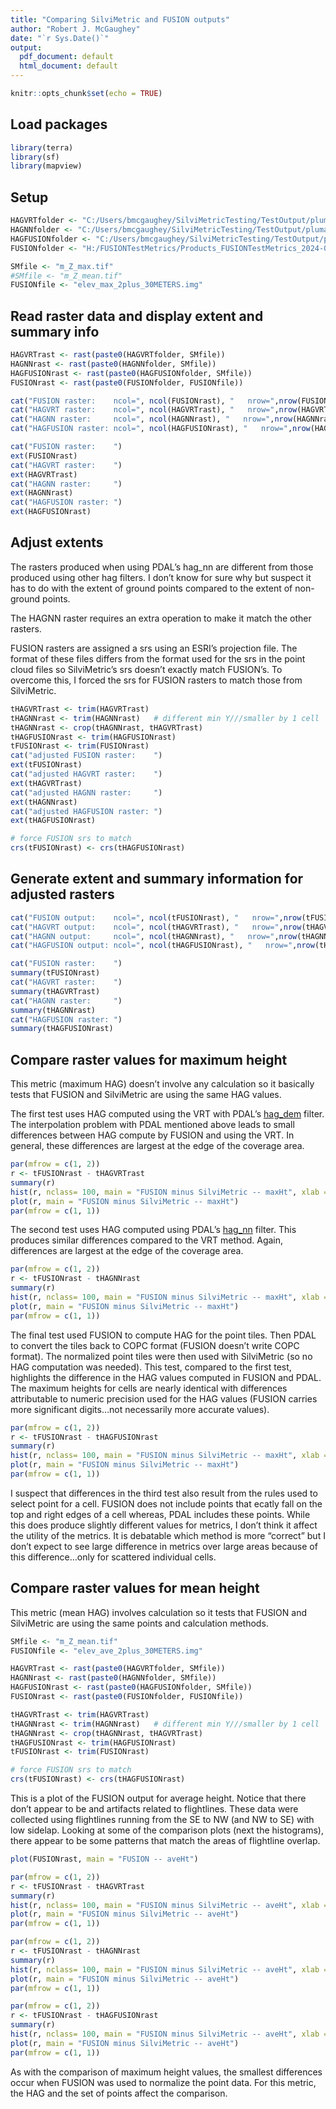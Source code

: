 ```yaml
---
title: "Comparing SilviMetric and FUSION outputs"
author: "Robert J. McGaughey"
date: "`r Sys.Date()`"
output:
  pdf_document: default
  html_document: default
---
```


```r
knitr::opts_chunk$set(echo = TRUE)
```

## Load packages

```r
library(terra)
library(sf)
library(mapview)
```

## Setup

```r
HAGVRTfolder <- "C:/Users/bmcgaughey/SilviMetricTesting/TestOutput/plumas_tifs/"
HAGNNfolder <- "C:/Users/bmcgaughey/SilviMetricTesting/TestOutput/plumas_nn_tifs/"
HAGFUSIONfolder <- "C:/Users/bmcgaughey/SilviMetricTesting/TestOutput/plumas_normalized_tifs/"
FUSIONfolder <- "H:/FUSIONTestMetrics/Products_FUSIONTestMetrics_2024-05-16/FINAL_FUSIONTestMetrics_2024-05-16/Metrics_30METERS/"

SMfile <- "m_Z_max.tif"
#SMfile <- "m_Z_mean.tif"
FUSIONfile <- "elev_max_2plus_30METERS.img"
```

## Read raster data and display extent and summary info

```r
HAGVRTrast <- rast(paste0(HAGVRTfolder, SMfile))
HAGNNrast <- rast(paste0(HAGNNfolder, SMfile))
HAGFUSIONrast <- rast(paste0(HAGFUSIONfolder, SMfile))
FUSIONrast <- rast(paste0(FUSIONfolder, FUSIONfile))

cat("FUSION raster:    ncol=", ncol(FUSIONrast), "   nrow=",nrow(FUSIONrast), "   cells=", ncol(FUSIONrast) * nrow(FUSIONrast), "\n")
cat("HAGVRT raster:    ncol=", ncol(HAGVRTrast), "   nrow=",nrow(HAGVRTrast), "   cells=", ncol(HAGVRTrast) * nrow(HAGVRTrast), "\n")
cat("HAGNN raster:     ncol=", ncol(HAGNNrast), "   nrow=",nrow(HAGNNrast), "   cells=", ncol(HAGNNrast) * nrow(HAGNNrast), "\n")
cat("HAGFUSION raster: ncol=", ncol(HAGFUSIONrast), "   nrow=",nrow(HAGFUSIONrast), "   cells=", ncol(HAGFUSIONrast) * nrow(HAGFUSIONrast), "\n")

cat("FUSION raster:    ")
ext(FUSIONrast)
cat("HAGVRT raster:    ")
ext(HAGVRTrast)
cat("HAGNN raster:     ")
ext(HAGNNrast)
cat("HAGFUSION raster: ")
ext(HAGFUSIONrast)
```

## Adjust extents

The rasters produced when using PDAL's hag_nn are different from those produced using other hag filters.
I don't know for sure why but suspect it has to do with the extent of ground points compared to the extent
of non-ground points.

The HAGNN raster requires an extra operation to make it match the other rasters.

FUSION rasters are assigned a srs using an ESRI's projection file. The format of these files differs from 
the format used for the srs in the point cloud files so SilviMetric's srs doesn't exactly match FUSION's.
To overcome this, I forced the srs for FUSION rasters to match those from SilviMetric.

```r
tHAGVRTrast <- trim(HAGVRTrast)
tHAGNNrast <- trim(HAGNNrast)   # different min Y///smaller by 1 cell
tHAGNNrast <- crop(tHAGNNrast, tHAGVRTrast)
tHAGFUSIONrast <- trim(HAGFUSIONrast)
tFUSIONrast <- trim(FUSIONrast)
cat("adjusted FUSION raster:    ")
ext(tFUSIONrast)
cat("adjusted HAGVRT raster:    ")
ext(tHAGVRTrast)
cat("adjusted HAGNN raster:     ")
ext(tHAGNNrast)
cat("adjusted HAGFUSION raster: ")
ext(tHAGFUSIONrast)

# force FUSION srs to match
crs(tFUSIONrast) <- crs(tHAGFUSIONrast)
```

## Generate extent and summary information for adjusted rasters

```r
cat("FUSION output:    ncol=", ncol(tFUSIONrast), "   nrow=",nrow(tFUSIONrast), "   cells=", ncol(tFUSIONrast) * nrow(tFUSIONrast), "\n")
cat("HAGVRT output:    ncol=", ncol(tHAGVRTrast), "   nrow=",nrow(tHAGVRTrast), "   cells=", ncol(tHAGVRTrast) * nrow(tHAGVRTrast), "\n")
cat("HAGNN output:     ncol=", ncol(tHAGNNrast), "   nrow=",nrow(tHAGNNrast), "   cells=", ncol(tHAGNNrast) * nrow(tHAGNNrast), "\n")
cat("HAGFUSION output: ncol=", ncol(tHAGFUSIONrast), "   nrow=",nrow(tHAGFUSIONrast), "   cells=", ncol(tHAGFUSIONrast) * nrow(tHAGFUSIONrast), "\n")

cat("FUSION raster:    ")
summary(tFUSIONrast)
cat("HAGVRT raster:    ")
summary(tHAGVRTrast)
cat("HAGNN raster:     ")
summary(tHAGNNrast)
cat("HAGFUSION raster: ")
summary(tHAGFUSIONrast)
```

## Compare raster values for maximum height

This metric (maximum HAG) doesn't involve any calculation so it basically tests that FUSION and SilviMetric
are using the same HAG values. 

The first test uses HAG computed using the VRT with PDAL's [hag_dem](https://pdal.io/en/stable/stages/filters.hag_dem.html)
filter. The interpolation problem with PDAL mentioned above leads 
to small differences between HAG compute by FUSION and using the VRT. In general, these differences are 
largest at the edge of the coverage area.

```r
par(mfrow = c(1, 2))
r <- tFUSIONrast - tHAGVRTrast
summary(r)
hist(r, nclass= 100, main = "FUSION minus SilviMetric -- maxHt", xlab = "HAG computed using VRT")
plot(r, main = "FUSION minus SilviMetric -- maxHt")
par(mfrow = c(1, 1))
```

The second test uses HAG computed using PDAL's [hag_nn](https://pdal.io/en/stable/stages/filters.hag_nn.html)
filter. This produces similar differences compared to the VRT method. Again, differences are largest at the edge of the coverage area.

```r
par(mfrow = c(1, 2))
r <- tFUSIONrast - tHAGNNrast
summary(r)
hist(r, nclass= 100, main = "FUSION minus SilviMetric -- maxHt", xlab = "HAG computed using hag_nn")
plot(r, main = "FUSION minus SilviMetric -- maxHt")
par(mfrow = c(1, 1))
```

The final test used FUSION to compute HAG for the point tiles. Then PDAL to convert the tiles back to COPC 
format (FUSION doesn't write COPC format). The normalized point tiles were then used with SilviMetric (so no HAG computation was needed). This test, compared to the first test, highlights the difference in the HAG values
computed in FUSION and PDAL. The maximum heights for cells are nearly identical with differences attributable 
to numeric precision used for the HAG values (FUSION carries more significant digits...not necessarily more
accurate values).

```r
par(mfrow = c(1, 2))
r <- tFUSIONrast - tHAGFUSIONrast
summary(r)
hist(r, nclass= 100, main = "FUSION minus SilviMetric -- maxHt", xlab = "HAG computed using points normalized by FUSION")
plot(r, main = "FUSION minus SilviMetric -- maxHt")
par(mfrow = c(1, 1))
```

I suspect that differences in the third test also result from the rules used to select point for a cell. FUSION
does not include points that ecatly fall on the top and right edges of a cell whereas, PDAL includes these points.
While this does produce slightly different values for metrics, I don't think it affect the utility of the metrics.
It is debatable which method is more "correct" but I don't expect to see large difference in metrics over large
areas because of this difference...only for scattered individual cells.

## Compare raster values for mean height

This metric (mean HAG) involves calculation so it tests that FUSION and SilviMetric are using the same points
and calculation methods. 

```r
SMfile <- "m_Z_mean.tif"
FUSIONfile <- "elev_ave_2plus_30METERS.img"

HAGVRTrast <- rast(paste0(HAGVRTfolder, SMfile))
HAGNNrast <- rast(paste0(HAGNNfolder, SMfile))
HAGFUSIONrast <- rast(paste0(HAGFUSIONfolder, SMfile))
FUSIONrast <- rast(paste0(FUSIONfolder, FUSIONfile))

tHAGVRTrast <- trim(HAGVRTrast)
tHAGNNrast <- trim(HAGNNrast)   # different min Y///smaller by 1 cell
tHAGNNrast <- crop(tHAGNNrast, tHAGVRTrast)
tHAGFUSIONrast <- trim(HAGFUSIONrast)
tFUSIONrast <- trim(FUSIONrast)

# force FUSION srs to match
crs(tFUSIONrast) <- crs(tHAGFUSIONrast)
```

This is a plot of the FUSION output for average height. Notice that there don't appear to be and artifacts
related to flightlines. These data were collected using flightlines running from the SE to NW (and
NW to SE) with low sidelap. Looking at some of the comparison plots (next the histograms), there appear to 
be some patterns that match the areas of flightline overlap.

```r
plot(FUSIONrast, main = "FUSION -- aveHt")
```

```r
par(mfrow = c(1, 2))
r <- tFUSIONrast - tHAGVRTrast
summary(r)
hist(r, nclass= 100, main = "FUSION minus SilviMetric -- aveHt", xlab = "HAG computed using VRT")
plot(r, main = "FUSION minus SilviMetric -- aveHt")
par(mfrow = c(1, 1))
```

```r
par(mfrow = c(1, 2))
r <- tFUSIONrast - tHAGNNrast
summary(r)
hist(r, nclass= 100, main = "FUSION minus SilviMetric -- aveHt", xlab = "HAG computed using hag_nn")
plot(r, main = "FUSION minus SilviMetric -- aveHt")
par(mfrow = c(1, 1))
```

```r
par(mfrow = c(1, 2))
r <- tFUSIONrast - tHAGFUSIONrast
summary(r)
hist(r, nclass= 100, main = "FUSION minus SilviMetric -- aveHt", xlab = "HAG computed using points normalized by FUSION")
plot(r, main = "FUSION minus SilviMetric -- aveHt")
par(mfrow = c(1, 1))
```

As with the comparison of maximum height values, the smallest differences occur when FUSION was used to normalize
the point data. For this metric, the HAG and the set of points affect the comparison.

